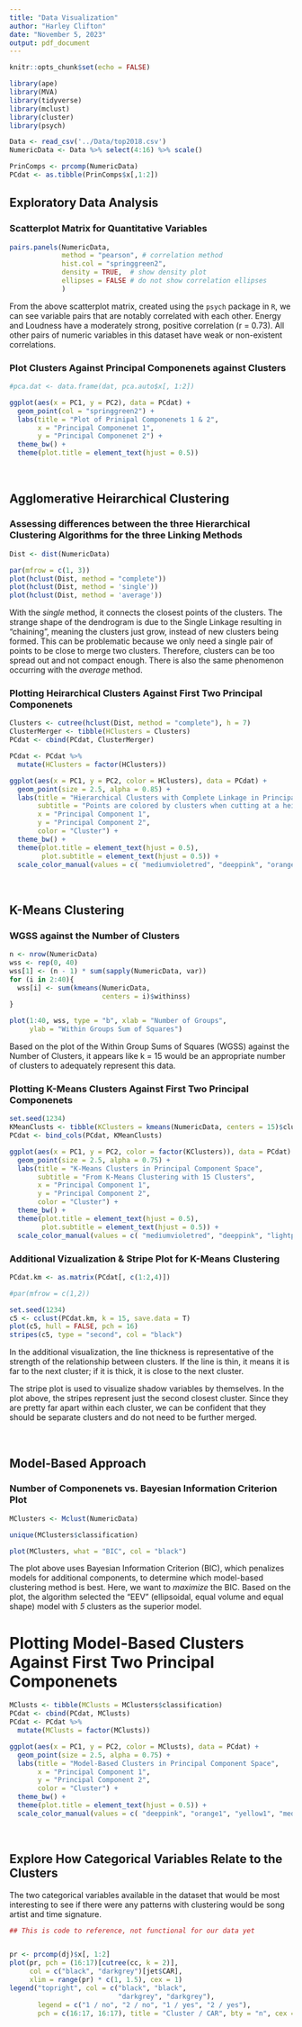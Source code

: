 ```yaml
---
title: "Data Visualization"
author: "Harley Clifton"
date: "November 5, 2023"
output: pdf_document
---
```


```r
knitr::opts_chunk$set(echo = FALSE)

library(ape)
library(MVA)
library(tidyverse)
library(mclust)
library(cluster)
library(psych)

Data <- read_csv('../Data/top2018.csv')
NumericData <- Data %>% select(4:16) %>% scale()

PrinComps <- prcomp(NumericData)
PCdat <- as.tibble(PrinComps$x[,1:2])

```

## Exploratory Data Analysis

### Scatterplot Matrix for Quantitative Variables

```r

pairs.panels(NumericData, 
             method = "pearson", # correlation method
             hist.col = "springgreen2",
             density = TRUE,  # show density plot
             ellipses = FALSE # do not show correlation ellipses
             )
```

From the above scatterplot matrix, created using the `psych` package in `R`, we can see variable pairs that are notably correlated with each other. Energy and Loudness have a moderately strong, positive correlation (r = 0.73). All other pairs of numeric variables in this dataset have weak or non-existent correlations.



### Plot Clusters Against Principal Componenets against Clusters

```r
#pca.dat <- data.frame(dat, pca.auto$x[, 1:2])

ggplot(aes(x = PC1, y = PC2), data = PCdat) + 
  geom_point(col = "springgreen2") +
  labs(title = "Plot of Prinipal Componenets 1 & 2",
       x = "Principal Componenet 1",
       y = "Principal Componenet 2") +
  theme_bw() + 
  theme(plot.title = element_text(hjust = 0.5))
```





$~$

## Agglomerative Heirarchical Clustering

### Assessing differences between the three Hierarchical Clustering Algorithms for the three Linking Methods

```r
Dist <- dist(NumericData)

par(mfrow = c(1, 3))
plot(hclust(Dist, method = "complete"))
plot(hclust(Dist, method = 'single'))
plot(hclust(Dist, method = 'average'))
```

With the _single_ method, it connects the closest points of the clusters. The strange shape of the dendrogram is due to the Single Linkage resulting in "chaining", meaning the clusters just grow, instead of new clusters being formed. This can be problematic because we only need a single pair of points to be close to merge two clusters. Therefore, clusters can be too spread out and not compact enough. There is also the same phenomenon occurring with the _average_ method.


### Plotting Heirarchical Clusters Against First Two Principal Componenets

```r
Clusters <- cutree(hclust(Dist, method = "complete"), h = 7)
ClusterMerger <- tibble(HClusters = Clusters)
PCdat <- cbind(PCdat, ClusterMerger)

PCdat <- PCdat %>%
  mutate(HClusters = factor(HClusters))

ggplot(aes(x = PC1, y = PC2, color = HClusters), data = PCdat) +
  geom_point(size = 2.5, alpha = 0.85) +
  labs(title = "Hierarchical Clusters with Complete Linkage in Principal Component Space",
       subtitle = "Points are colored by clusters when cutting at a height of 7",
       x = "Principal Component 1",
       y = "Principal Component 2",
       color = "Cluster") +
  theme_bw() + 
  theme(plot.title = element_text(hjust = 0.5),
        plot.subtitle = element_text(hjust = 0.5)) +
  scale_color_manual(values = c( "mediumvioletred", "deeppink", "orange1", "yellow1", "black", "lightgreen", "mediumturquoise", "deepskyblue", "plum2", "magenta3"))

```




$~$

## K-Means Clustering


### WGSS against the Number of Clusters

```r
n <- nrow(NumericData)
wss <- rep(0, 40)
wss[1] <- (n - 1) * sum(sapply(NumericData, var))
for (i in 2:40){
  wss[i] <- sum(kmeans(NumericData,
                       centers = i)$withinss)
}

plot(1:40, wss, type = "b", xlab = "Number of Groups",
     ylab = "Within Groups Sum of Squares")
```
Based on the plot of the Within Group Sums of Squares (WGSS) against the Number of Clusters, it appears like k = 15 would be an appropriate number of clusters to adequately represent this data.


### Plotting K-Means Clusters Against First Two Principal Componenets

```r
set.seed(1234)
KMeanClusts <- tibble(KClusters = kmeans(NumericData, centers = 15)$cluster)
PCdat <- bind_cols(PCdat, KMeanClusts)

ggplot(aes(x = PC1, y = PC2, color = factor(KClusters)), data = PCdat) +
  geom_point(size = 2.5, alpha = 0.75) +
  labs(title = "K-Means Clusters in Principal Component Space",
       subtitle = "From K-Means Clustering with 15 Clusters",
       x = "Principal Component 1",
       y = "Principal Component 2",
       color = "Cluster") +
  theme_bw() + 
  theme(plot.title = element_text(hjust = 0.5),
        plot.subtitle = element_text(hjust = 0.5)) +
  scale_color_manual(values = c( "mediumvioletred", "deeppink", "lightpink1", "orange1","gold", "yellow1", "palegreen", "seagreen2", "mediumturquoise", "paleturquoise2", "deepskyblue", "plum2", "magenta3", "snow3", "black"))
```


### Additional Vizualization & Stripe Plot for K-Means Clustering

```r
PCdat.km <- as.matrix(PCdat[, c(1:2,4)])

#par(mfrow = c(1,2))

set.seed(1234)
c5 <- cclust(PCdat.km, k = 15, save.data = T)
plot(c5, hull = FALSE, pch = 16)
stripes(c5, type = "second", col = "black")
```

In the additional visualization, the line thickness is representative of the strength of the relationship between clusters. If the line is thin, it means it is far to the next cluster; if it is thick, it is close to the next cluster.

The stripe plot is used to visualize shadow variables by themselves. In the plot above, the stripes represent just the second closest cluster. Since they are pretty far apart within each cluster, we can be confident that they should be separate clusters and do not need to be further merged.


$~$

## Model-Based Approach

### Number of Componenets vs. Bayesian Information Criterion Plot

```r
MClusters <- Mclust(NumericData)

unique(MClusters$classification)

plot(MClusters, what = "BIC", col = "black")
```

The plot above uses Bayesian Information Criterion (BIC), which penalizes models for additional components, to determine which model-based clustering method is best. Here, we want to _maximize_ the BIC. Based on the plot, the algorithm selected the "EEV" (ellipsoidal, equal volume and equal shape) model with _5_ clusters as the superior model.


# Plotting Model-Based Clusters Against First Two Principal Componenets

```r
MClusts <- tibble(MClusts = MClusters$classification)
PCdat <- cbind(PCdat, MClusts)
PCdat <- PCdat %>%
  mutate(MClusts = factor(MClusts))

ggplot(aes(x = PC1, y = PC2, color = MClusts), data = PCdat) +
  geom_point(size = 2.5, alpha = 0.75) +
  labs(title = "Model-Based Clusters in Principal Component Space",
       x = "Principal Component 1",
       y = "Principal Component 2",
       color = "Cluster") +
  theme_bw() + 
  theme(plot.title = element_text(hjust = 0.5)) +
  scale_color_manual(values = c( "deeppink", "orange1", "yellow1", "mediumturquoise", "magenta3"))
```



$~$

## Explore How Categorical Variables Relate to the Clusters

The two categorical variables available in the dataset that would be most interesting to see if there were any patterns with clustering would be song artist and time signature.

```r
## This is code to reference, not functional for our data yet


pr <- prcomp(dj)$x[, 1:2]
plot(pr, pch = (16:17)[cutree(cc, k = 2)],
     col = c("black", "darkgrey")[jet$CAR], 
     xlim = range(pr) * c(1, 1.5), cex = 1)
legend("topright", col = c("black", "black", 
                           "darkgrey", "darkgrey"), 
       legend = c("1 / no", "2 / no", "1 / yes", "2 / yes"), 
       pch = c(16:17, 16:17), title = "Cluster / CAR", bty = "n", cex = 1)
```

